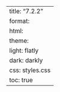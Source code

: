 ---
title: "7.2.2"
format:
    html:
        theme:
            light: flatly
            dark: darkly
        css: styles.css
        toc: true
---